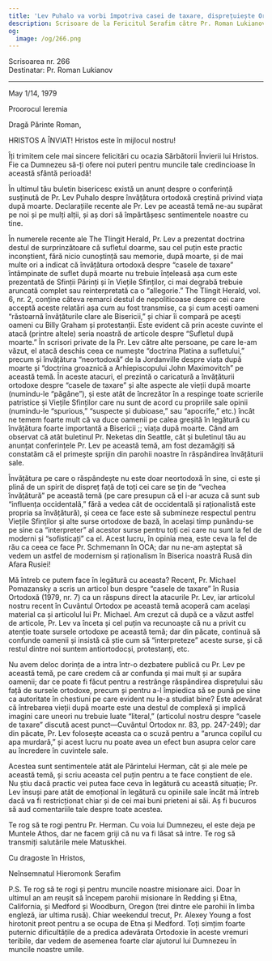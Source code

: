 ```yaml
---
title: 'Lev Puhalo va vorbi împotriva casei de taxare, disprețuiește Ortodoxia'
description: Scrisoare de la Fericitul Serafim către Pr. Roman Lukianov.
og:
  image: /og/266.png
---
```


<div style={{textAlign:'right', fontFamily:'monospace'}}>Scrisoarea nr. 266</div>
<div style={{textAlign:'left', fontFamily:'monospace'}}>Destinatar: Pr. Roman Lukianov</div>

---

May 1/14, 1979

Proorocul Ieremia

Dragă Părinte Roman,

HRISTOS A ÎNVIAT! Hristos este în mijlocul nostru!

Îți trimitem cele mai sincere felicitări cu ocazia Sărbătorii Învierii lui Hristos. Fie ca Dumnezeu să-ți ofere noi puteri pentru muncile tale credincioase în această sfântă perioadă!

În ultimul tău buletin bisericesc există un anunț despre o conferință susținută de Pr. Lev Puhalo despre învățătura ortodoxă creștină privind viața după moarte. Declarațiile recente ale Pr. Lev pe această temă ne-au supărat pe noi și pe mulți alții, și aș dori să împărtășesc sentimentele noastre cu tine.

În numerele recente ale The Tlingit Herald, Pr. Lev a prezentat doctrina destul de surprinzătoare că sufletul doarme, sau cel puțin este practic inconștient, fără nicio cunoștință sau memorie, după moarte, și de mai multe ori a indicat că învățătura ortodoxă despre “casele de taxare” întâmpinate de suflet după moarte nu trebuie înțeleasă așa cum este prezentată de Sfinții Părinți și în Viețile Sfinților, ci mai degrabă trebuie aruncată complet sau reinterpretată ca o “allegorie.” The Tlingit Herald, vol. 6, nr. 2, conține câteva remarci destul de nepoliticoase despre cei care acceptă aceste relatări așa cum au fost transmise, ca și cum acești oameni “răstoarnă învățăturile clare ale Bisericii,” și chiar îi compară pe acești oameni cu Billy Graham și protestanții. Este evident că prin aceste cuvinte el atacă (printre altele) seria noastră de articole despre “Sufletul după moarte.” În scrisori private de la Pr. Lev către alte persoane, pe care le-am văzut, el atacă deschis ceea ce numește “doctrina Platina a sufletului,” precum și învățătura “neortodoxă” de la Jordanville despre viața după moarte și “doctrina groaznică a Arhiepiscopului John Maximovitch” pe această temă. În aceste atacuri, el prezintă o caricatură a învățăturii ortodoxe despre “casele de taxare” și alte aspecte ale vieții după moarte (numindu-le “păgâne”), și este atât de încrezător în a respinge toate scrierile patristice și Viețile Sfinților care nu sunt de acord cu propriile sale opinii (numindu-le “spurious,” “suspecte și dubioase,” sau “apocrife,” etc.) încât ne temem foarte mult că va duce oamenii pe calea greșită în legătură cu învățătura foarte importantă a Bisericii ;; viața după moarte. Când am observat că atât buletinul Pr. Neketas din Seattle, cât și buletinul tău au anunțat conferințele Pr. Lev pe această temă, am fost dezamăgiți să constatăm că el primește sprijin din parohii noastre în răspândirea învățăturii sale.

Învățătura pe care o răspândește nu este doar neortodoxă în sine, ci este și plină de un spirit de dispreț față de toți cei care se țin de “vechea învățătură” pe această temă (pe care presupun că el i-ar acuza că sunt sub “influența occidentală,” fără a vedea cât de occidentală și raționalistă este propria sa învățătură), și ceea ce face este să submineze respectul pentru Viețile Sfinților și alte surse ortodoxe de bază, în același timp punându-se pe sine ca “interpreter” al acestor surse pentru toți cei care nu sunt la fel de moderni și “sofisticați” ca el. Acest lucru, în opinia mea, este ceva la fel de rău ca ceea ce face Pr. Schmemann în OCA; dar nu ne-am așteptat să vedem un astfel de modernism și raționalism în Biserica noastră Rusă din Afara Rusiei!

Mă întreb ce putem face în legătură cu aceasta? Recent, Pr. Michael Pomazansky a scris un articol bun despre “casele de taxare” în Rusia Ortodoxă (1979, nr. 7) ca un răspuns direct la atacurile Pr. Lev, iar articolul nostru recent în Cuvântul Ortodox pe această temă acoperă cam același material ca și articolul lui Pr. Michael. Am crezut că după ce a văzut astfel de articole, Pr. Lev va înceta și cel puțin va recunoaște că nu a privit cu atenție toate sursele ortodoxe pe această temă; dar din păcate, continuă să confunde oamenii și insistă că știe cum să “interpreteze” aceste surse, și că restul dintre noi suntem antiortodocși, protestanți, etc.

Nu avem deloc dorința de a intra într-o dezbatere publică cu Pr. Lev pe această temă, pe care credem că ar confunda și mai mult și ar supăra oamenii; dar ce poate fi făcut pentru a restrânge răspândirea disprețului său față de sursele ortodoxe, precum și pentru a-l împiedica să se pună pe sine ca autoritate în chestiuni pe care evident nu le-a studiat bine? Este adevărat că întrebarea vieții după moarte este una destul de complexă și implică imagini care uneori nu trebuie luate “literal,” (articolul nostru despre “casele de taxare” discută acest punct—Cuvântul Ortodox nr. 83, pp. 247-249); dar din păcate, Pr. Lev folosește aceasta ca o scuză pentru a “arunca copilul cu apa murdară,” și acest lucru nu poate avea un efect bun asupra celor care au încredere în cuvintele sale.

Acestea sunt sentimentele atât ale Părintelui Herman, cât și ale mele pe această temă, și scriu aceasta cel puțin pentru a te face conștient de ele. Nu știu dacă practic vei putea face ceva în legătură cu această situație; Pr. Lev însuși pare atât de emoțional în legătură cu opiniile sale încât mă întreb dacă va fi restricționat chiar și de cei mai buni prieteni ai săi. Aș fi bucuros să aud comentariile tale despre toate acestea.

Te rog să te rogi pentru Pr. Herman. Cu voia lui Dumnezeu, el este deja pe Muntele Athos, dar ne facem griji că nu va fi lăsat să intre. Te rog să transmiți salutările mele Matuskhei.

Cu dragoste în Hristos,

Neînsemnatul Hieromonk Serafim

P.S. Te rog să te rogi și pentru muncile noastre misionare aici. Doar în ultimul an am reușit să începem parohii misionare în Redding și Etna, California, și Medford și Woodburn, Oregon (trei dintre ele parohii în limba engleză, iar ultima rusă). Chiar weekendul trecut, Pr. Alexey Young a fost hirotonit preot pentru a se ocupa de Etna și Medford. Toți simțim foarte puternic dificultățile de a predica adevărata Ortodoxie în aceste vremuri teribile, dar vedem de asemenea foarte clar ajutorul lui Dumnezeu în muncile noastre umile.
